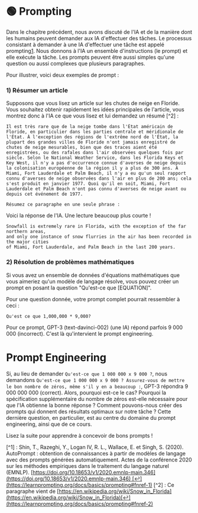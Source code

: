 
# 🟢 Prompting

Dans le chapitre précédent, nous avons discuté de l'IA et de la manière dont les humains peuvent demander aux IA d'effectuer des tâches. Le processus consistant à demander à une IA d'effectuer une tâche est appelé prompting[1](https://learnprompting.org/docs/basics/prompting#fn-1). Nous donnons à l'IA un ensemble d'instructions (le prompt) et elle exécute la tâche. Les prompts peuvent être aussi simples qu'une question ou aussi complexes que plusieurs paragraphes.

Pour illustrer, voici deux exemples de prompt :

### 1) Résumer un article

Supposons que vous lisez un article sur les chutes de neige en Floride. Vous souhaitez obtenir rapidement les idées principales de l'article, vous montrez donc à l'IA ce que vous lisez et lui demandez un résumé [^2] :

```
Il est très rare que de la neige tombe dans l'État américain de Floride, en particulier dans les parties centrale et méridionale de l'État. À l'exception des régions de l'extrême nord de l'État, la plupart des grandes villes de Floride n'ont jamais enregistré de chutes de neige mesurables, bien que des traces aient été enregistrées, ou des rafales dans l'air observées quelques fois par siècle. Selon le National Weather Service, dans les Florida Keys et Key West, il n'y a pas d'occurrence connue d'averses de neige depuis la colonisation européenne de la région il y a plus de 300 ans. À Miami, Fort Lauderdale et Palm Beach, il n'y a eu qu'un seul rapport connu d'averses de neige observées dans l'air en plus de 200 ans; cela s'est produit en janvier 1977. Quoi qu'il en soit, Miami, Fort Lauderdale et Palm Beach n'ont pas connu d'averses de neige avant ou depuis cet événement de 1977.

Résumez ce paragraphe en une seule phrase :
```

Voici la réponse de l'IA. Une lecture beaucoup plus courte !

```
Snowfall is extremely rare in Florida, with the exception of the far northern areas,
and only one instance of snow flurries in the air has been recorded in the major cities
of Miami, Fort Lauderdale, and Palm Beach in the last 200 years.
```

### 2) Résolution de problèmes mathématiques

Si vous avez un ensemble de données d'équations mathématiques que vous aimeriez qu'un modèle de langage résolve, vous pouvez créer un prompt en posant la question "Qu'est-ce que [EQUATION]".

Pour une question donnée, votre prompt complet pourrait ressembler à ceci :

```
Qu'est ce que 1,000,000 * 9,000?
```

Pour ce prompt, GPT-3 (text-davinci-002) (une IA) répond parfois 9 000 000 (incorrect). C'est là qu'intervient le prompt engineering.

# Prompt Engineering

Si, au lieu de demander `Qu'est-ce que 1 000 000 x 9 000 ?`, nous demandons `Qu'est-ce que 1 000 000 x 9 000 ? Assurez-vous de mettre le bon nombre de zéros, même s'il y en a beaucoup :`, GPT-3 répondra 9 000 000 000 (correct). Alors, pourquoi est-ce le cas? Pourquoi la spécification supplémentaire du nombre de zéros est-elle nécessaire pour que l'IA obtienne la bonne réponse ? Comment pouvons-nous créer des prompts qui donnent des résultats optimaux sur notre tâche ? Cette dernière question, en particulier, est au centre du domaine du prompt engineering, ainsi que de ce cours.

Lisez la suite pour apprendre à concevoir de bons prompts !

[^1] : Shin, T., Razeghi, Y., Logan IV, R. L., Wallace, E. et Singh, S. (2020). AutoPrompt : obtention de connaissances à partir de modèles de langage avec des prompts générées automatiquement. Actes de la conférence 2020 sur les méthodes empiriques dans le traitement du langage naturel (EMNLP). [https://doi.org/10.18653/v1/2020.emnlp-main.346](https://doi.org/10.18653/v1/2020.emnlp-main.346) [↩](https://learnprompting.org/docs/basics/prompting#fnref-1)
[^2] : Ce paragraphe vient de [https://en.wikipedia.org/wiki/Snow_in_Florida](https://en.wikipedia.org/wiki/Snow_in_Florida)[↩](https://learnprompting.org/docs/basics/prompting#fnref-2)
